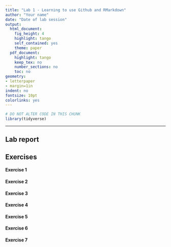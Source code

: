 ```yaml
---
title: "Lab 1 - Learning to use Github and RMarkdown"
author: "Your name"
date: "Date of lab session"
output:
  html_document:
    fig_height: 4
    highlight: tango
    self_contained: yes
    theme: paper
  pdf_document:
    highlight: tango
    keep_tex: no
    number_sections: no
    toc: no
geometry:
- letterpaper
- margin=1in
indent: no
fontsize: 10pt
colorlinks: yes
---
```


```r
# DO NOT ALTER CODE IN THIS CHUNK
library(tidyverse)
```

* * *

## Lab report

## Exercises

#### Exercise 1



#### Exercise 2



#### Exercise 3



#### Exercise 4



#### Exercise 5



#### Exercise 6



#### Exercise 7



